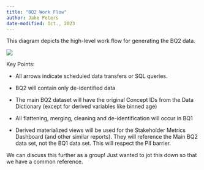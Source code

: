 ```yaml
---
title: "BQ2 Work Flow"
author: Jake Peters
date-modified: Oct., 2023
---
```


This diagram depicts the high-level work flow for generating the BQ2 data.

![](images/BQ2 Setup.png)

Key Points:

-   All arrows indicate scheduled data transfers or SQL queries.

-   BQ2 will contain only de-identified data

-   The main BQ2 dataset will have the original Concept IDs from the Data Dictionary (except for derived variables like binned age)

-   All flattening, merging, cleaning and de-identification will occur in BQ1

-   Derived materialized views will be used for the Stakeholder Metrics Dashboard (and other similar reports). They will reference the Main BQ2 data set, not the BQ1 data set. This will respect the PII barrier.

We can discuss this further as a group! Just wanted to jot this down so that we have a common reference.
